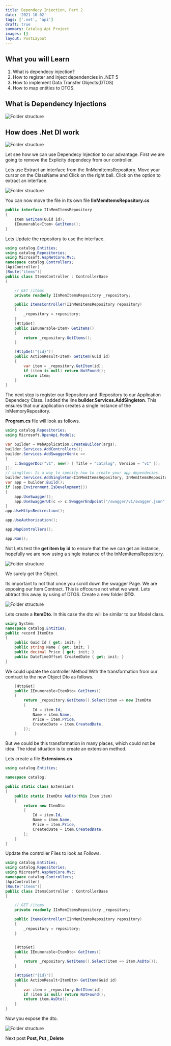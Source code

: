 ```yaml
---
title: Dependecy Injection, Part 2
date: '2021-10-02'
tags: ['.net', 'api']
draft: true
summary: Catalog Api Project
images: []
layout: PostLayout
---
```


## What you will Learn

1. What is dependecy injection?
2. How to register and inject dependencies in .NET 5
3. How to implement Data Transfer Objects(DTOS)
4. How to map entities to DTOS.

## What is Dependency Injections

<div className="flex flex-wrap -mx-2 overflow-hidden xl:-mx-2">
  <div className="my-1 px-2 w-full overflow-hidden xl:my-1 xl:px-2 xl:w-1/2">
    <img alt="Folder structure" src="/static/images/dependecyinjection/dependcyinjection.png" />
  </div>
</div>

## How does .Net DI work

<div className="flex flex-wrap -mx-2 overflow-hidden xl:-mx-2">
  <div className="my-1 px-2 w-full overflow-hidden xl:my-1 xl:px-2 xl:w-1/2">
    <img alt="Folder structure" src="/static/images/dependecyinjection/dotnetdi.png" />
  </div>
</div>

Let see how we can use Dependecy Injection to our advantage. First we are going to remove the Explicity dependecy from our controller.

Lets use Extract an interface from the IInMemItemsRepository. Move your cursor on the ClassName and Click on the right ball. Click on the option to extract an interface.

<div className="flex flex-wrap -mx-2 overflow-hidden xl:-mx-2">
  <div className="my-1 px-2 w-full overflow-hidden xl:my-1 xl:px-2 xl:w-1/2">
    <img alt="Folder structure" src="/static/images/dependecyinjection/extractinterface.png" />
  </div>
</div>

You can now move the file in Its own file **IInMemItemsRepository.cs**

```csharp
public interface IInMemItemsRepository
{
    Item GetItem(Guid id);
    IEnumerable<Item> GetItems();
}
```

Lets Update the repository to use the interface.

```csharp
using catalog.Entities;
using catalog.Repositories;
using Microsoft.AspNetCore.Mvc;
namespace catalog.Controllers;
[ApiController]
[Route("items")]
public class ItemsController : ControllerBase
{

    // GET /items
    private readonly IInMemItemsRepository _repository;

    public ItemsController(IInMemItemsRepository repository)
    {
        _repository = repository;
    }
    [HttpGet]
    public IEnumerable<Item> GetItems()
    {
        return _repository.GetItems();
    }

    [HttpGet("{id}")]
    public ActionResult<Item> GetItem(Guid id)
    {
        var item = _repository.GetItem(id);
        if (item is null) return NotFound();
        return item;
    }
}
```

The next step is register our Repository and IRepository to our Application Dependecy Class. I added the line **builder.Services.AddSingleton**. This ensures that our application creates a single instance of the InMemoryRepository.

**Program.cs** file will look as follows.

```csharp
using catalog.Repositories;
using Microsoft.OpenApi.Models;

var builder = WebApplication.CreateBuilder(args);
builder.Services.AddControllers();
builder.Services.AddSwaggerGen(c =>
{
    c.SwaggerDoc("v1", new() { Title = "catalog", Version = "v1" });
});
// singlton: Is a way to specify how to create your app dependecies.
builder.Services.AddSingleton<IInMemItemsRepository, InMemItemsRepository>();
var app = builder.Build();
if (app.Environment.IsDevelopment())
{
    app.UseSwagger();
    app.UseSwaggerUI(c => c.SwaggerEndpoint("/swagger/v1/swagger.json", "catalog v1"));
}
app.UseHttpsRedirection();

app.UseAuthorization();

app.MapControllers();

app.Run();
```

Not Lets test the **get item by id** to ensure that the we can get an instance, hopefully we are now using a single instance of the InMemItemsRepository.

<div className="flex flex-wrap -mx-2 overflow-hidden xl:-mx-2">
  <div className="my-1 px-2 w-full overflow-hidden xl:my-1 xl:px-2 xl:w-1/2">
    <img alt="Folder structure" src="/static/images/dependecyinjection/getbyid.png" />
  </div>
</div>

We surely get the Object.

Its important to not that once you scroll down the swagger Page. We are exposing our Item Contract. This is offcourse not what we want. Lets abtract this away by using of DTOS. Create a new folder **DTO**.

<div className="flex flex-wrap -mx-2 overflow-hidden xl:-mx-2">
  <div className="my-1 px-2 w-full overflow-hidden xl:my-1 xl:px-2 xl:w-1/2">
    <img alt="Folder structure" src="/static/images/dependecyinjection/contract.png" />
  </div>
</div>

Lets create a **ItemDto**. In this case the dto will be similar to our Model class.

```csharp
using System;
namespace catalog.Entities;
public record ItemDto
{
    public Guid Id { get; init; }
    public string Name { get; init; }
    public decimal Price { get; init; }
    public DateTimeOffset CreatedDate { get; init; }
}

```

We could update the controller Method With the transformation from our contract to the new Object Dto as follows.

```csharp
    [HttpGet]
    public IEnumerable<ItemDto> GetItems()
    {
        return _repository.GetItems().Select(item => new ItemDto
        {
            Id = item.Id,
            Name = item.Name,
            Price = item.Price,
            CreatedDate = item.CreatedDate,
        });
    }
```

But we could be this transformation in many places, which could not be idea. The ideal situation is to create an extension method.

Lets create a file **Extensions.cs**

```csharp
using catalog.Entities;

namespace catalog;

public static class Extensions
{
    public static ItemDto AsDto(this Item item)
    {
        return new ItemDto
        {
            Id = item.Id,
            Name = item.Name,
            Price = item.Price,
            CreatedDate = item.CreatedDate,
        };
    }
}
```

Update the controller Files to look as Follows.

```csharp
using catalog.Entities;
using catalog.Repositories;
using Microsoft.AspNetCore.Mvc;
namespace catalog.Controllers;
[ApiController]
[Route("items")]
public class ItemsController : ControllerBase
{

    // GET /items
    private readonly IInMemItemsRepository _repository;

    public ItemsController(IInMemItemsRepository repository)
    {
        _repository = repository;
    }


    [HttpGet]
    public IEnumerable<ItemDto> GetItems()
    {
        return _repository.GetItems().Select(item => item.AsDto());
    }

    [HttpGet("{id}")]
    public ActionResult<ItemDto> GetItem(Guid id)
    {
        var item = _repository.GetItem(id);
        if (item is null) return NotFound();
        return item.AsDto();
    }
}

```

Now you expose the dto.

<div className="flex flex-wrap -mx-2 overflow-hidden xl:-mx-2">
  <div className="my-1 px-2 w-full overflow-hidden xl:my-1 xl:px-2 xl:w-1/2">
    <img alt="Folder structure" src="/static/images/dependecyinjection/dto.png" />
  </div>
</div>

Next post **Post, Put , Delete**
